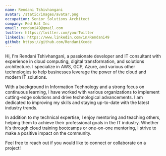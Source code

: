```yaml
---
name: Rendani Tshivhangani
avatar: /static/images/avatar.png
occupation: Senior Solutions Architect
company: Red Hat Inc
email: rendani49@gmail.com
twitter: https://twitter.com/yourTwitter
linkedin: https://www.linkedin.com/in/Rendani49
github: https://github.com/RendaniXcode
---
```


Hi, I'm Rendani Tshivhangani, a passionate developer and IT consultant with experience in cloud computing, digital transformation, and solutions architecture. I specialize in AWS, GCP, Azure, and various other technologies to help businesses leverage the power of the cloud and modern IT solutions.

With a background in Information Technology and a strong focus on continuous learning, I have worked with various organizations to implement cutting-edge solutions and drive technological advancements. I am dedicated to improving my skills and staying up-to-date with the latest industry trends.

In addition to my technical expertise, I enjoy mentoring and teaching others, helping them to achieve their professional goals in the IT industry. Whether it's through cloud training bootcamps or one-on-one mentoring, I strive to make a positive impact on the community.

Feel free to reach out if you would like to connect or collaborate on a project!
